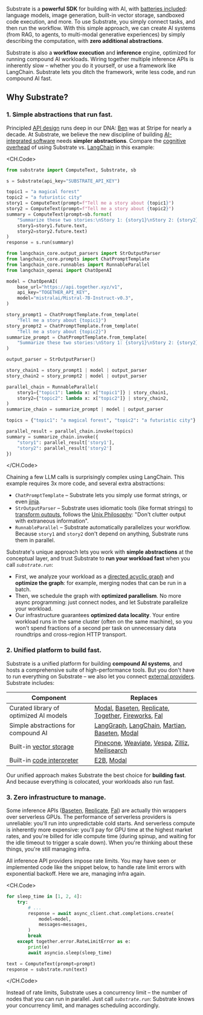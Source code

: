 
Substrate is a **powerful SDK** for building with AI, with [batteries included](https://substrate.run/nodes): language models, image generation, built-in vector storage, sandboxed code execution, and more. To use Substrate, you simply connect tasks, and then run the workflow. With this simple approach, we can create AI systems (from RAG, to agents, to multi-modal generative experiences) by simply describing the computation, with **zero additional abstractions**.

Substrate is also a **workflow execution** and **inference** engine, optimized for running compound AI workloads. Wiring together multiple inference APIs is inherently slow – whether you do it yourself, or use a framework like LangChain. Substrate lets you ditch the framework, write less code, and run compound AI fast.

## Why Substrate?

### 1. Simple abstractions that run fast.

Principled [API design](/reference/api) runs deep in our DNA: [Ben](https://www.linkedin.com/in/bgdotjpg/) was at Stripe for nearly a decade. At Substrate, we believe the new discipline of building [AI-integrated software](https://blog.substrate.run/blog/json-generation) needs **simpler abstractions**. Compare the [cognitive overhead](https://blog.substrate.run/langchain) of using Substrate vs. [LangChain](https://www.langchain.com) in this example:

<CH.Code>

```python Substrate
from substrate import ComputeText, Substrate, sb

s = Substrate(api_key="SUBSTRATE_API_KEY")

topic1 = "a magical forest"
topic2 = "a futuristic city"
story1 = ComputeText(prompt=f"Tell me a story about {topic1}")
story2 = ComputeText(prompt=f"Tell me a story about {topic2}")
summary = ComputeText(prompt=sb.format(
    "Summarize these two stories:\nStory 1: {story1}\nStory 2: {story2}",
    story1=story1.future.text,
    story2=story2.future.text)
)
response = s.run(summary)
```

```python LangChain
from langchain_core.output_parsers import StrOutputParser
from langchain_core.prompts import ChatPromptTemplate
from langchain_core.runnables import RunnableParallel
from langchain_openai import ChatOpenAI

model = ChatOpenAI(
    base_url="https://api.together.xyz/v1",
    api_key="TOGETHER_API_KEY",
    model="mistralai/Mistral-7B-Instruct-v0.3",
)

story_prompt1 = ChatPromptTemplate.from_template(
    "Tell me a story about {topic1}")
story_prompt2 = ChatPromptTemplate.from_template(
    "Tell me a story about {topic2}")
summarize_prompt = ChatPromptTemplate.from_template(
    "Summarize these two stories:\nStory 1: {story1}\nStory 2: {story2}"
)

output_parser = StrOutputParser()

story_chain1 = story_prompt1 | model | output_parser
story_chain2 = story_prompt2 | model | output_parser

parallel_chain = RunnableParallel(
    story1={"topic1": lambda x: x["topic1"]} | story_chain1,
    story2={"topic2": lambda x: x["topic2"]} | story_chain2,
)
summarize_chain = summarize_prompt | model | output_parser

topics = {"topic1": "a magical forest", "topic2": "a futuristic city"}

parallel_result = parallel_chain.invoke(topics)
summary = summarize_chain.invoke({
    "story1": parallel_result['story1'],
    "story2": parallel_result['story2']
})
```

</CH.Code>

Chaining a few LLM calls is surprisingly complex using LangChain. This example requires 3x more code, and several extra abstractions:

- `ChatPromptTemplate` – Substrate lets you simply use format strings, or even [jinja](/overview/futures#joining-strings).
- `StrOutputParser` – Substrate uses idiomatic tools (like format strings) to [transform outputs](/overview/futures), follows the [Unix Philosophy](/reference/api#philosophy): "Don't clutter output with extraneous information".
- `RunnableParallel` – Substrate automatically parallelizes your workflow. Because `story1` and `story2` don't depend on anything, Substrate runs them in parallel.

Substrate's unique approach lets you work with **simple abstractions** at the conceptual layer, and trust Substrate to **run your workload fast** when you call _`substrate.run`_:

- First, we analyze your workload as a [directed acyclic graph](https://en.wikipedia.org/wiki/Directed_acyclic_graph) and **optimize the graph**: for example, merging nodes that can be run in a batch.
- Then, we schedule the graph with **optimized parallelism**. No more async programming: just connect nodes, and let Substrate parallelize your workload.
- Our infrastructure guarantees **optimized data locality**. Your entire workload runs in the same cluster (often on the same machine), so you won't spend fractions of a second per task on unnecessary data roundtrips and cross-region HTTP transport.

### 2. Unified platform to build fast.

Substrate is a unified platform for building **compound AI systems**, and hosts a comprehensive suite of high-performance tools. But you don't have to run everything on Substrate – we also let you connect [external providers](/overview/start#external-providers). Substrate includes:

| **Component**                                    | **Replaces**                                                                                                                                                                                                                 |
| ------------------------------------------------ | ---------------------------------------------------------------------------------------------------------------------------------------------------------------------------------------------------------------------------- |
| Curated library of optimized AI models           | [Modal](https://modal.com), [Baseten](https://www.baseten.co/library/), [Replicate](https://replicate.com), [Together](https://www.together.ai), [Fireworks](https://fireworks.ai), [Fal](https://fal.ai)                    |
| Simple abstractions for compound AI              | [LangGraph](https://www.langchain.com/langgraph), [LangChain](https://www.langchain.com), [Martian](https://withmartian.com), [Baseten](https://www.baseten.co/blog/introducing-baseten-chains/), [Modal](https://modal.com) |
| Built-in [vector storage](/guides/vector-stores) | [Pinecone](https://pinecone.io/), [Weaviate](https://weaviate.io/), [Vespa](https://vespa.ai/), [Zilliz](https://zilliz.com/), [Meilisearch](https://www.meilisearch.com)                                                    |
| Built-in [code interpreter](/reference/run-python-code)  | [E2B](https://e2b.dev), [Modal](https://modal.com)                                                                                                                                                                           |

Our unified approach makes Substrate the best choice for **building fast**. And because everything is colocated, your workloads also run fast.

### 3. Zero infrastructure to manage.

Some inference APIs ([Baseten](https://www.baseten.co/library/), [Replicate](https://replicate.com/), [Fal](https://fal.ai)) are actually thin wrappers over serverless GPUs. The performance of serverless providers is unreliable: you'll run into unpredictable cold starts. And serverless compute is inherently more expensive: you'll pay for GPU time at the highest market rates, and you're billed for idle compute time (during spinup, and waiting for the idle timeout to trigger a scale down). When you're thinking about these things, you're still managing infra.

All inference API providers impose rate limits. You may have seen or implemented code like the snippet below, to handle rate limit errors with exponential backoff. Here we are, managing infra again.

<CH.Code>

```python Others
for sleep_time in [1, 2, 4]:
    try:
        # ...
        response = await async_client.chat.completions.create(
            model=model,
            messages=messages,
        )
        break
    except together.error.RateLimitError as e:
        print(e)
        await asyncio.sleep(sleep_time)
```

```python Substrate
text = ComputeText(prompt=prompt)
response = substrate.run(text)
```

</CH.Code>

Instead of rate limits, Substrate uses a concurrency limit – the number of nodes that you can run in parallel. Just call _`substrate.run`_: Substrate knows your concurrency limit, and manages scheduling accordingly.
